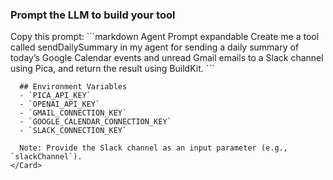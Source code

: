 
### Prompt the LLM to build your tool

<Tabs>
  <Tab title="Agent Prompt" icon="/images/claude.svg">
    <Card>
      Copy this prompt:
      ```markdown Agent Prompt expandable
      Create me a tool called sendDailySummary in my agent for sending a daily summary of today’s Google Calendar events and unread Gmail emails to a Slack channel using Pica, and return the result using BuildKit.
      ```

      ## Environment Variables
      - `PICA_API_KEY`
      - `OPENAI_API_KEY`
      - `GMAIL_CONNECTION_KEY`
      - `GOOGLE_CALENDAR_CONNECTION_KEY`
      - `SLACK_CONNECTION_KEY`
      
      Note: Provide the Slack channel as an input parameter (e.g., `slackChannel`).
    </Card>
  </Tab>
</Tabs>


